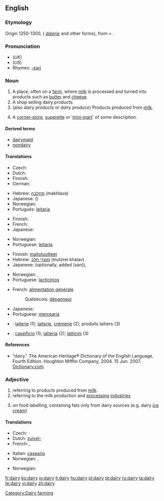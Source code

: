 ==English==

{{wikipedia}}

===Etymology===
Origin 1250-1300, ({{ME.}} ''[[daierie]]'' and other forms), from {{term|dey||dairymaid}} + {{term|-ery}}.

===Pronunciation===
* (''UK'') {{IPA|/ˈdɛəɹi/}}
* (''US'') {{IPA|/'dæɻɪ/}}
* Rhymes: [[Rhymes:English:-ɛəri|-ɛəri]]

===Noun===
{{en-noun|dair|ies}}

# A place, often on a [[farm]], where [[milk]] is processed and turned into products such as [[butter]] and [[cheese]].
# A shop selling dairy products.
# (also ''dairy products'' or ''dairy produce'') Products produced from [[milk]].
# {{NZ}} A [[corner-store]], [[superette]] or '[[mini-mart]]' of some description.

====Derived terms====
* [[dairymaid]]
* [[nondairy]]

====Translations====
{{trans-top|place, often on a farm, where milk is processed}}
* Czech: {{t+|cs|mlékárna|f}}
* Dutch: {{t+|nl|zuivel|m}}
* Finnish: {{t-|fi|meijeri}}
* German: {{t+|de|Molkerei|f}}
{{trans-mid}}
* Hebrew: [[מחלבה]] (makhlava) {{f}}
* Japanese: {{t|ja|牧場|tr=bokujō|sc=Jpan}} ({{t|ja|ぼくじょう|sc=Jpan}})
* Norwegian: {{t-|no|meieri|n}}
* Português: [[leitaria]] {{f}}
{{trans-bottom}}

{{trans-top|shop selling dairy products}}
* Finnish: {{t-|fi|maitokauppa}}
* French: {{t+|fr|crémerie}}
* Japanese: {{t|ja|日用雑貨店|tr=nichiyōzakkaten|sc=Jpan}}
{{trans-mid}}
* Norwegian: {{t-|no|melkebutikk|m}}
* Portuguese: [[leitaria]] {{f}}
{{trans-bottom}}

{{trans-top|products produced from milk}}
* Finnish: [[maitotuotteet]] {{p}}
* Hebrew: [[מוצרי חלב]] (mutzrei khalav) {{m|p}}
* Japanese: {{t|ja|牛乳屋|tr=gyūnyūya|sc=Jpan}} (optionally, added {{Jpan|さん}} (san)), {{t|ja|牛乳販売店|tr=gyūnyūhanbaiten|sc=Jpan}}
{{trans-mid}}
* Norwegian: {{t-|no|meieriprodukter|n}}, {{t-|no|melkeprodukter|n}}
* Portuguese: [[lacticínios]] {{p}}
{{trans-bottom}}

{{trans-top|corner-store, superette or 'mini-mart' of some description}}
* French: [[alimentation générale]] {{f}}
*: Québécois: [[dépanneur]] {{m}}
{{trans-mid}}
* Japanese: {{t+|ja|コンビニ|tr=konbini|sc=Jpan}}
* Portuguese: [[mercearia]] {{f}}
{{trans-bottom}}

{{checktrans-top|to be checked}}
* {{ttbc|French}}: [[laiterie]] {{f}} (1); [[laiterie]], [[crémerie]] (2); produits laitiers {{m}} {{p}} (3)
* {{ttbc|Italian}}: [[caseificio]] {{m}} (1); [[latteria]] {{f}} (2); [[latticini]] {{m}} {{p}} (3)
{{trans-mid}}
{{trans-bottom}}

====References====
* "dairy." The American Heritage® Dictionary of the English Language, Fourth Edition. Houghton Mifflin Company, 2004. 15 Jun. 2007.  [http://dictionary.reference.com/browse/dairy Dictionary.com].

===Adjective===
{{en-adj|-}}

# referring to products produced from [[milk]].
# referring to the milk production and [[processing]] [[industries]]
# {{UK}} on food labelling, containing fats only from dairy sources (e.g. dairy [[ice cream]])

====Translations====
{{trans-top|referring to products produced from milk}}
* Czech: {{t+|cs|mléčný|m}}
* Dutch: [[zuivel-]]
* French: {{t+|fr|laitier|m}}, {{t+|fr|laitière|f}}
{{trans-mid}}
* Italian: [[caseario]]
* Norwegian: {{t-|no|meieri-}}, {{t-|no|melke-}}
{{trans-bottom}}

{{trans-top|referring to the milk production and processing industries}}
* Norwegian: {{t-|no|meieri-}}
{{trans-mid}}
{{trans-bottom}}

{{trans-top|on food labelling, containing fats only from dairy sources}}
{{trans-mid}}
{{trans-bottom}}

[[Category:Dairy farming]]

[[fr:dairy]]
[[ko:dairy]]
[[io:dairy]]
[[it:dairy]]
[[hu:dairy]]
[[pl:dairy]]
[[pt:dairy]]
[[ru:dairy]]
[[ta:dairy]]
[[te:dairy]]
[[vi:dairy]]
[[zh:dairy]]